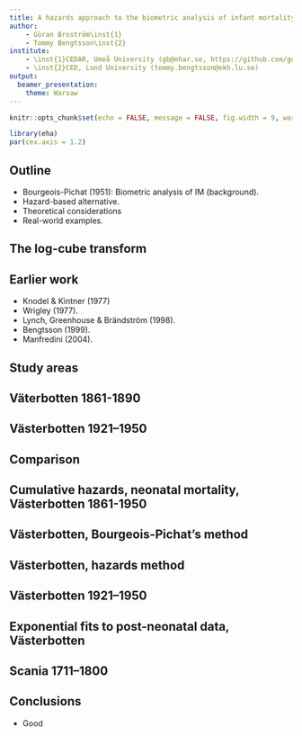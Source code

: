 ```yaml
---
title: A hazards approach to the biometric analysis of infant mortality
author:
    - Göran Broström\inst{1}
    - Tommy Bengtsson\inst{2}
institute:
    - \inst{1}CEDAR, Umeå University (gb@ehar.se, https://github.com/goranbrostrom)
    - \inst{2}CED, Lund University (tommy.bengtsson@ekh.lu.se)
output:
  beamer_presentation:
    theme: Warsaw
---
```


```r
knitr::opts_chunk$set(echo = FALSE, message = FALSE, fig.width = 9, warning = FALSE, comment = NA)

library(eha)
par(cex.axis = 1.2)
```

## Outline

*   Bourgeois-Pichat (1951): Biometric analysis of IM (background).
*   Hazard-based alternative.
*   Theoretical considerations
*   Real-world examples.

## The log-cube transform

\begin{columns}
\begin{column}{0.6\textwidth}
\begin{equation*}
g(t) = C \log^3(t + 1), \; 0 < t \le 365.
\end{equation*}

where $C$ is a normalizing constant:

\begin{equation*}
C = \frac{365}{\log^3(365 + 1)}
\end{equation*}
\end{column}

\begin{column}{0.5\textwidth}
\includegraphics[width=0.9\textwidth]{../paper2_files/figure-latex/logcube-1.pdf}
\end{column}

\end{columns}

## Earlier work 

*   Knodel \& Kintner (1977) 
*   Wrigley (1977).
*   Lynch, Greenhouse \& Brändström (1998).
*   Bengtsson (1999).
*   Manfredini (2004).


## Study areas

\begin{columns}
\begin{column}{0.5\textwidth}
\begin{center}
Skåne 1711--1800

\includegraphics[width=0.7\textwidth]{myfigs/scania.png}
\end{center}
\end{column}
\begin{column}{0.5\textwidth}
\begin{center}
Västerbotten 1801--1950

\includegraphics[width=0.8\textwidth]{myfigs/vb.png}
\end{center}
\end{column}
\end{columns}

## Väterbotten 1861-1890

\includegraphics[width=0.8\textwidth]{../paper2_files/figure-latex/bioume6190-1.pdf}

## Västerbotten 1921--1950

\includegraphics[width=0.8\textwidth]{../paper2_files/figure-latex/bioume9120-1.pdf}

## Comparison 

\includegraphics[width=0.8\textwidth]{../paper2_files/figure-latex/both-1.pdf}

## Cumulative hazards, neonatal mortality, Västerbotten 1861-1950

\includegraphics[width=0.8\textwidth]{../paper2_files/figure-latex/enof-1.pdf}

## Västerbotten, Bourgeois-Pichat's method

\includegraphics[width=0.8\textwidth]{../paper2_files/figure-latex/first-1.pdf}

## Västerbotten, hazards method

\includegraphics[width=0.8\textwidth]{../paper2_files/figure-latex/second-1.pdf}

## Västerbotten 1921--1950

\includegraphics[width=0.8\textwidth]{../paper2_files/figure-latex/lowumee-1.pdf}

## Exponential fits to post-neonatal data, Västerbotten

\includegraphics[width=0.8\textwidth]{../paper2_files/figure-latex/postneo-1.pdf}


## Scania 1711--1800

\includegraphics[width=0.8\textwidth]{../paper2_files/figure-latex/scahigh-1.pdf}


## 

\includegraphics[width=0.8\textwidth]{../paper2_files/figure-latex/skum-1.pdf}



## Conclusions

*   Good